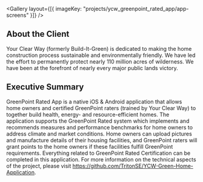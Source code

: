 
<Gallery layout={[{ imageKey: "projects/ycw_greenpoint_rated_app/app-screens" }]} />

## About the Client

Your Clear Way (formerly Build-It-Green) is dedicated to making the home construction process sustainable and environmentally friendly. We have led the effort to permanently protect nearly 110 million acres of wilderness. We have been at the forefront of nearly every major public lands victory.

## Executive Summary

GreenPoint Rated App is a native iOS & Android application that allows home owners and certified GreenPoint raters (trained by Your Clear Way) to together build health, energy- and resource-efficient homes. The application supports the GreenPoint Rated system which implements and recommends measures and performance benchmarks for home owners to address climate and market conditions. Home owners can upload pictures and manufacture details of their housing facilities, and GreenPoint raters will grant points to the home owners if these facilities fulfill GreenPoint requirements. Everything related to GreenPoint Rated Certification can be completed in this application. For more information on the technical aspects of the project, please visit https://github.com/TritonSE/YCW-Green-Home-Application.
